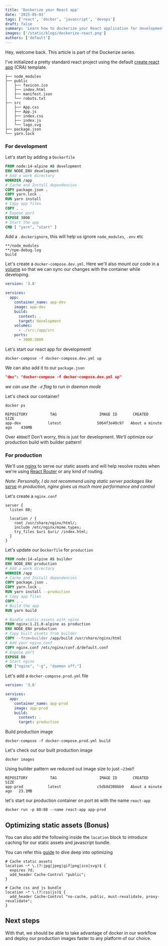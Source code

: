 ```yaml
---
title: 'Dockerize your React app'
date: '2025-05-03'
tags: ['react', 'docker', 'javascript', 'devops']
draft: false
summary: 'Learn how to dockerize your React application for development and production'
images: ['/static/blogs/dockerize-react.png']
authors: ['default']
---
```


Hey, welcome back. This article is part of the Dockerize series.

I've initialized a pretty standard react project using the default [create react app](https://github.com/facebook/create-react-app) (CRA) template.

```
├── node_modules
├── public
│   ├── favicon.ico
│   ├── index.html
│   ├── manifest.json
│   └── robots.txt
├── src
│   ├── App.css
│   ├── App.js
│   ├── index.css
│   ├── index.js
│   └── logo.svg
├── package.json
└── yarn.lock
```

### For development

Let's start by adding a `Dockerfile`

```dockerfile
FROM node:14-alpine AS development
ENV NODE_ENV development
# Add a work directory
WORKDIR /app
# Cache and Install dependencies
COPY package.json .
COPY yarn.lock .
RUN yarn install
# Copy app files
COPY . .
# Expose port
EXPOSE 3000
# Start the app
CMD [ "yarn", "start" ]
```

Add a `.dockerignore`, this will help us ignore `node_modules`, `.env` etc

```
**/node_modules
**/npm-debug.log
build
```

Let's create a `docker-compose.dev.yml`. Here we'll also mount our code in a [volume](https://www.cloudsavvyit.com/7500/what-are-docker-volumes-and-how-do-you-use-them/) so that we can sync our changes with the container while developing.

```yml
version: '3.8'

services:
  app:
    container_name: app-dev
    image: app-dev
    build:
      context: .
      target: development
    volumes:
      - ./src:/app/src
    ports:
      - 3000:3000
```

Let's start our react app for development!

```
docker-compose -f docker-compose.dev.yml up
```

We can also add it to our `package.json`

```json
"dev": "docker-compose -f docker-compose.dev.yml up"
```

_we can use the `-d` flag to run in daemon mode_

Let's check our container!

```
docker ps
```

```
REPOSITORY          TAG                   IMAGE ID       CREATED              SIZE
app-dev            latest                5064f3e40c97   About a minute ago    436MB
```

Over `400mb`!! Don't worry, this is just for development. We'll optimize our production build with builder pattern!

### For production

We'll use [nginx](https://www.nginx.com/) to serve our static assets and will help resolve routes when we're using [React Router](https://reactrouter.com/) or any kind of routing.

_Note: Personally, I do not recommend using static server packages like [serve](https://www.npmjs.com/package/serve) in production, nginx gives us much more performance and control_

Let's create a `nginx.conf`

```nginx
server {
  listen 80;

  location / {
    root /usr/share/nginx/html/;
    include /etc/nginx/mime.types;
    try_files $uri $uri/ /index.html;
  }
}
```

Let's update our `Dockerfile` for `production`

```dockerfile
FROM node:14-alpine AS builder
ENV NODE_ENV production
# Add a work directory
WORKDIR /app
# Cache and Install dependencies
COPY package.json .
COPY yarn.lock .
RUN yarn install --production
# Copy app files
COPY . .
# Build the app
RUN yarn build

# Bundle static assets with nginx
FROM nginx:1.21.0-alpine as production
ENV NODE_ENV production
# Copy built assets from builder
COPY --from=builder /app/build /usr/share/nginx/html
# Add your nginx.conf
COPY nginx.conf /etc/nginx/conf.d/default.conf
# Expose port
EXPOSE 80
# Start nginx
CMD ["nginx", "-g", "daemon off;"]
```

Let's add a `docker-compose.prod.yml` file

```yml
version: '3.8'

services:
  app:
    container_name: app-prod
    image: app-prod
    build:
      context: .
      target: production
```

Build production image

```
docker-compose -f docker-compose.prod.yml build
```

Let's check out our built production image

```
docker images
```

Using builder pattern we reduced out image size to just `~23mb`!!

```
REPOSITORY          TAG                   IMAGE ID       CREATED              SIZE
app-prod           latest                c5db8d308bb9   About a minute ago   23.1MB
```

let's start our production container on port `80` with the name `react-app`

```
docker run -p 80:80 --name react-app app-prod
```

## Optimizing static assets (Bonus)

You can also add the following inside the `location` block to introduce caching for our static assets and javascript bundle.

You can refer this [guide](https://gist.github.com/philipstanislaus/654adafad91efb6de230845b5bdeae61) to dive deep into optimizing

```nginx
# Cache static assets
location ~* \.(?:jpg|jpeg|gif|png|ico|svg)$ {
  expires 7d;
  add_header Cache-Control "public";
}

# Cache css and js bundle
location ~* \.(?:css|js)$ {
  add_header Cache-Control "no-cache, public, must-revalidate, proxy-revalidate";
}
```

## Next steps

With that, we should be able to take advantage of docker in our workflow and deploy our production images faster to any platform of our choice.

